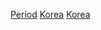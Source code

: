 {{Commons category|History of South Korea by period}}
[[Category:韓國歷史|Period]]
[[Category:各國各時期歷史|Korea]]
[[Category:亞洲各時期歷史|Korea]]